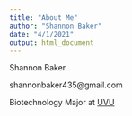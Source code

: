 ```yaml
---
title: "About Me"
author: "Shannon Baker"
date: "4/1/2021"
output: html_document
---
```


Shannon Baker

shannonbaker435@gmail.com

Biotechnology Major at [UVU](https://www.uvu.edu/)
